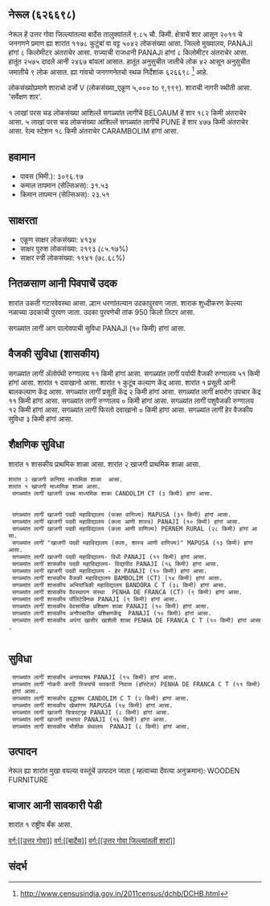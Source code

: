 {{माहितीचौकट भारतीय न्यायक्षेत्र
|प्रकार=शार
|जनगणना २०११_स्थलनिर्देशांक=626698
|स्थानीक_नांव=नेरूल
|तालुका_नांव=बार्देस
|जिल्लो_नांव=उत्तर गोवा
|राज्य_नांव =गोवा
|विभाग=
|जिल्लो =[[उत्तर गोवा]]
|तालुका_नांवे =[[बार्देस]]
|लागींचें शार=[[BELGAUM]]
|अक्षांश=
|रेखांश=
|शोधक_स्थान =right
|क्षेत्रफळ_एकूण=9.85
|दर्या सपाटी पसून उंची=
|लोकसंख्या_एकूण=5042
|लोकसंख्या_वर्स=2011
|लोकसंख्या_घनत्व=511
|लोकसंख्या_पुरूश=2575
|लोकसंख्या_स्त्री=2467
|लिंग_गुणोत्तर=958
|अधिकृत_भाशा=[[कोंकणी, मराठी]]
}}

== नेरूल (६२६६९८) ==

नेरूल हें उत्तर गोवा जिल्ल्यांतल्या बार्देस तालुक्यांतलें ९.८५ चौ. किमी. क्षेत्राचें शार आसून २०११ चे जनगणने प्रमाण ह्या शारांत ११७८ कुटुंबां वा वट्ट ५०४२ लोकसंख्या आसा. जिल्लो मुख्यालय, PANAJI हांगां ८ किलोमीटर अंतराचेर आसा. राज्याची राजधानी PANAJI हांगां ८ किलोमीटर अंतराचेर आसा.   हातूंत २५७५ दादले आनी २४६७ बांयलां आसात. हातूंत अनुसुचीत जातीचे लोक ४२ आसून अनुसुचीत जमातीचे ९ लोक आसात. ह्या गांवचो जनगणनेतचो स्थळ निर्देशांक ६२६६९८  <ref>http://www.censusindia.gov.in/2011census/dchb/DCHB.html</ref> आहे.

लोकसंख्योप्रमाणे शाराचो दर्जो V (लोकसंख्या_एकूण ५,००० to ९,९९९).
शाराची नागरी स्थीती आसा. 'सर्वेक्षण शार'.

१  लाखां परस चड लोकसंख्या आशिल्लें सगळ्यांत लागींचें BELGAUM हें शार १८२ किमी अंतराचेर आसा. ५  लाखां परस चड लोकसंख्या आशिल्लें सगळ्यांत लागींचें PUNE हें शार ४७७ किमी अंतराचेर आसा. रेल्व स्टेशन १८ किमी अंतराचेर CARAMBOLIM हांगां आसा.


== हवामान ==  
* पावस (मिमी.): ३०९६.९७ 
* कमाल तापमान (सेल्सिअस): ३१.५३
* किमान तापमान (सेल्सिअस): २३.५१


== साक्षरता ==  
* एकूण साक्षर लोकसंख्या: ४१३४
* साक्षर पुरुश लोकसंख्या: २१९३ (८५.१७%)
* साक्षर स्त्री लोकसंख्या: १९४१ (७८.६८%)


== नितळसाण आनी पिवपाचें उदक ==  
शारांत उकती गटारवेवस्था आसा.
ल्हान धरणांतल्यान उदकापुरवण जाता. शाराक शुध्दीकरण केल्ल्या नळाच्या उदकाची पुरवण जाता. उदका पुरवणेची तांक 950 किलो लिटर आसा.

सगळ्यांत लागीं आग पालोवपाची सुविधा PANAJI (१० किमी) हांगां आसा.


== वैजकी सुविधा (शासकीय) ==
सगळ्यांत लागीं अ‍ॅलोपॅथी रुग्णालय ११ किमी हांगां आसा.
सगळ्यांत लागीं पर्यायी वैजकी रुग्णालय ५१ किमी हांगां आसा.
﻿शारांत १ दवाखानो आसा.
﻿शारांत १ कुटूंब कल्याण केंद्र आसा.
﻿शारांत १ प्रसूती आनी बालकल्याण केंद्र आसा.
सगळ्यांत लागीं प्रसूती केंद्र २ किमी हांगां आसा.
सगळ्यांत लागीं क्षयरोग उपचार केंद्र  ११ किमी हांगां आसा.
सगळ्यांत लागीं रुग्णालय ० किमी हांगां आसा.
सगळ्यांत लागीं पशुवैजकी रुग्णालय  १२ किमी हांगां आसा.
सगळ्यांत लागीं फिरतो दवाखानो ० किमी हांगां आसा.
सगळ्यांत लागीं हेर वैजकीय सुविधा ३ किमी हांगां आसा.






== शैक्षणिक सुविधा ==
﻿शारांत १ शासकीय प्राथमिक शाळा आसा. शारांत २ खाजगी प्राथमिक शाळा आसा. 
 शारांत २ खाजगी कनिश्ठ माध्यमिक शाळा  आसा.  
 ﻿शारांत १ खाजगी माध्यमिक शाळा आसा.  
  सगळ्यांत लागीं खाजगी उच्च माध्यमिक शाळा CANDOLIM CT (३ किमी) हांगां आसा.
   
   
  सगळ्यांत लागीं खाजगी पदवी महाविद्यालय (फक्त वाणिज्य) MAPUSA (३१ किमी) हांगां आसा.
  सगळ्यांत लागीं खाजगी पदवी महाविद्यालय (कला आणी शास्त्र) PANAJI (१० किमी) हांगां आसा.
  सगळ्यांत लागीं खाजगी पदवी महाविद्यालय (कला आणी वाणिज्य) PERNEM RURAL (२८ किमी) हांगां आसा.
  सगळ्यांत लागीं "खाजगी पदवी महाविद्यालय (कला, शास्त्र आणी वाणिज्य)" MAPUSA (१३ किमी) हांगां आसा.
  सगळ्यांत लागीं खाजगी पदवी महाविद्यालय- विधी PANAJI (११ किमी) हांगां आसा.
  सगळ्यांत लागीं शासकीय पदवी महाविद्यालय- विद्यापीठ PANAJI (१६ किमी) हांगां आसा.
  सगळ्यांत लागीं खाजगी पदवी महाविद्यालय - हेर PANAJI (१० किमी) हांगां आसा.
  सगळ्यांत लागीं शासकीय वैजकी महाविद्यालय BAMBOLIM (CT) (१४ किमी) हांगां आसा.
  सगळ्यांत लागीं शासकीय अभियांत्रिकी महाविद्यालय BANDORA C T (३८ किमी) हांगां आसा.
  सगळ्यांत लागीं शासकीय वैवस्थापन संस्था  PENHA DE FRANCA (CT) (९ किमी) हांगां आसा.
  सगळ्यांत लागीं शासकीय पॉलिटेक्निक PANAJI (९ किमी) हांगां आसा.
  सगळ्यांत लागीं शासकीय वेवसायीक प्रशिक्षण शाळा PANAJI (१० किमी) हांगां आसा.
  सगळ्यांत लागीं शासकीय अनौपचारीक प्रशिक्षणकेंद्र  PANAJI (१० किमी) हांगां आसा.
  सगळ्यांत लागीं शासकीय अपंगां खातीर खाशेली शाळा PENHA DE FRANCA C T (१० किमी) हांगां आसा.
   


== सुविधा ==
  सगळ्यांत लागीं शासकीय अनाथाश्रम PANAJI (१५ किमी) हांगां आसा.
  सगळ्यांत लागीं नोकरी करपी स्त्रियांचें सरकारी निवास (हॉस्टेल) PENHA DE FRANCA C T (११ किमी) हांगां आसा.
  सगळ्यांत लागीं शासकीय वृद्धाश्रम CANDOLIM C T (२ किमी) हांगां आसा.
  सगळ्यांत लागीं शासकीय खेळांगण MAPUSA (१४ किमी) हांगां आसा.
  सगळ्यांत लागीं खाजगी चित्रपटगृह PANAJI (८ किमी) हांगां आसा.
  सगळ्यांत लागीं खाजगी सभाघर PANAJI (१६ किमी) हांगां आसा.
  सगळ्यांत लागीं शासकीय भौशीक ग्रंथालय  PANAJI (८ किमी) हांगां आसा.


== उत्पादन ==
नेरूल ह्या शारांत मुखा वयल्या वस्तूंचें उत्पादन जाता ( म्हत्वाच्या देंवत्या अनुक्रमान): WOODEN FURNITURE


== बाजार आनी सावकारी पेडी  ==
﻿शारांत १ राष्ट्रीय बँक आसा.







[[वर्ग:[[उत्तर गोवा]]]]
[[वर्ग:[[बार्देस]]]]
[[वर्ग:[[उत्तर गोवा जिल्ल्यांतलीं शारां]]]]


== संदर्भ ==
 


